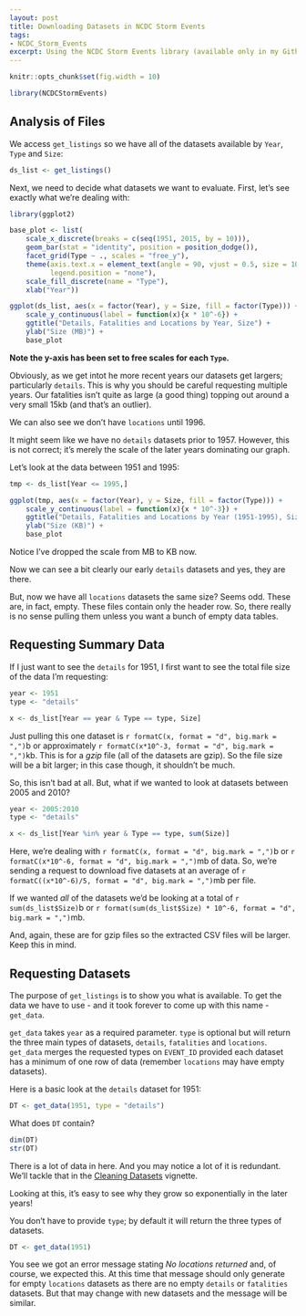 ---
layout: post
title: Downloading Datasets in NCDC Storm Events
tags:
- NCDC_Storm_Events
excerpt: Using the NCDC Storm Events library (available only in my Github repository) to access the datasets.
---

<!-- START doctoc -->
<!-- END doctoc -->

```{r, echo = FALSE, message = FALSE}
knitr::opts_chunk$set(fig.width = 10)
```

```{r}
library(NCDCStormEvents)
```

## Analysis of Files

We access `get_listings` so we have all of the datasets available by `Year`, `Type` and `Size`:

```{r}
ds_list <- get_listings()
```

Next, we need to decide what datasets we want to evaluate. First, let's see exactly what we're dealing with:

```{r, fig.height = 5, fig.cap = "Details, Fatalities and Locations by Year, Size"}
library(ggplot2)

base_plot <- list( 
    scale_x_discrete(breaks = c(seq(1951, 2015, by = 10))), 
    geom_bar(stat = "identity", position = position_dodge()), 
    facet_grid(Type ~ ., scales = "free_y"), 
    theme(axis.text.x = element_text(angle = 90, vjust = 0.5, size = 10), 
          legend.position = "none"), 
    scale_fill_discrete(name = "Type"), 
    xlab("Year"))

ggplot(ds_list, aes(x = factor(Year), y = Size, fill = factor(Type))) + 
    scale_y_continuous(label = function(x){x * 10^-6}) + 
    ggtitle("Details, Fatalities and Locations by Year, Size") + 
    ylab("Size (MB)") + 
    base_plot
```

**Note the y-axis has been set to free scales for each `Type`.**

Obviously, as we get intot he more recent years our datasets get largers; particularly `details`. This is why you should be careful requesting multiple years. Our fatalities isn't quite as large (a good thing) topping out around a very small 15kb (and that's an outlier). 

We can also see we don't have `locations` until 1996. 

It might seem like we have no `details` datasets prior to 1957. However, this is not correct; it's merely the scale of the later years dominating our graph. 

Let's look at the data between 1951 and 1995:

```{r, fig.height = 5, fig.cap = "Details, Fatalities and Locations by Year (1951-1995), Size"}
tmp <- ds_list[Year <= 1995,]

ggplot(tmp, aes(x = factor(Year), y = Size, fill = factor(Type))) + 
    scale_y_continuous(label = function(x){x * 10^-3}) + 
    ggtitle("Details, Fatalities and Locations by Year (1951-1995), Size") + 
    ylab("Size (KB)") + 
    base_plot
```

Notice I've dropped the scale from MB to KB now.

Now we can see a bit clearly our early `details` datasets and yes, they are there. 

But, now we have all `locations` datasets the same size? Seems odd. These are, in fact, empty. These files contain only the header row. So, there really is no sense pulling them unless you want a bunch of empty data tables. 

## Requesting Summary Data

If I just want to see the `details` for 1951, I first want to see the total file size of the data I'm requesting:

```{r}
year <- 1951
type <- "details"

x <- ds_list[Year == year & Type == type, Size]
```

Just pulling this one dataset is `r formatC(x, format = "d", big.mark = ",")`b or approximately `r formatC(x*10^-3, format = "d", big.mark = ",")`kb. This is for a *gzip* file (all of the datasets are gzip). So the file size will be a bit larger; in this case though, it shouldn't be much.

So, this isn't bad at all. But, what if we wanted to look at datasets between 2005 and 2010?

```{r}
year <- 2005:2010
type <- "details"

x <- ds_list[Year %in% year & Type == type, sum(Size)]
```

Here, we're dealing with `r formatC(x, format = "d", big.mark = ",")`b or `r formatC(x*10^-6, format = "d", big.mark = ",")`mb of data. So, we're sending a request to download five datasets at an average of `r formatC((x*10^-6)/5, format = "d", big.mark = ",")`mb per file. 

If we wanted *all* of the datasets we'd be looking at a total of `r sum(ds_list$Size)`b or `r format(sum(ds_list$Size) * 10^-6, format = "d", big.mark = ",")`mb. 

And, again, these are for gzip files so the extracted CSV files will be larger. Keep this in mind.

## Requesting Datasets

The purpose of `get_listings` is to show you what is available. To get the data we have to use - and it took forever to come up with this name - `get_data`.

`get_data` takes `year` as a required parameter. `type` is optional but will return the three main types of datasets, `details`, `fatalities` and `locations`. `get_data` merges the requested types on `EVENT_ID` provided each dataset has a minimum of one row of data (remember `locations` may have empty datasets).

Here is a basic look at the `details` dataset for 1951:

```{r}
DT <- get_data(1951, type = "details")
```

What does `DT` contain?

```{r}
dim(DT)
str(DT)
```

There is a lot of data in here. And you may notice a lot of it is redundant. We'll tackle that in the [Cleaning Datasets](/cleaning-datasets.html) vignette. 

Looking at this, it's easy to see why they grow so exponentially in the later years!

You don't have to provide `type`; by default it will return the three types of datasets.

```{r}
DT <- get_data(1951)
```

You see we got an error message stating *No locations returned* and, of course, we expected this. At this time that message should only generate for empty `locations` datasets as there are no empty `details` or `fatalities` datasets. But that may change with new datasets and the message will be similar.

